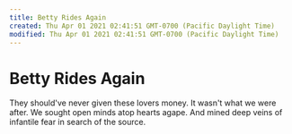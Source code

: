 ```yaml
---
title: Betty Rides Again
created: Thu Apr 01 2021 02:41:51 GMT-0700 (Pacific Daylight Time)
modified: Thu Apr 01 2021 02:41:51 GMT-0700 (Pacific Daylight Time)
---
```

# Betty Rides Again

They should've never given these lovers money. It wasn't what we were after. We sought open minds atop hearts agape. And mined deep veins of infantile fear in search of the source.
